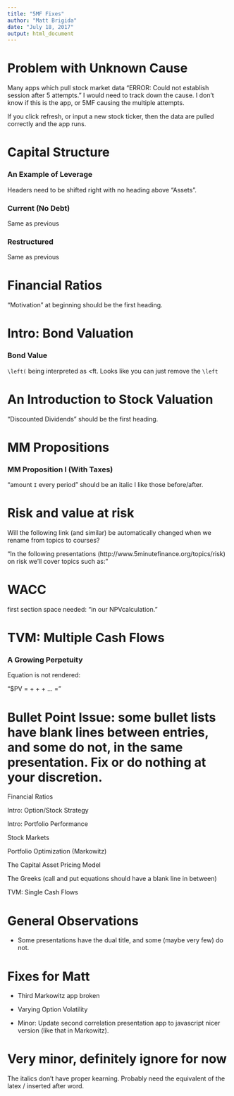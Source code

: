 ```yaml
---
title: "5MF Fixes"
author: "Matt Brigida"
date: "July 18, 2017"
output: html_document
---
```


# Problem with Unknown Cause 

Many apps which pull stock market data "ERROR: Could not establish session after 5 attempts."  I would need to track down the cause.  I don't know if this is the app, or 5MF causing the multiple attempts.

If you click refresh, or input a new stock ticker, then the data are pulled correctly and the app runs.

# Capital Structure

### An Example of Leverage

Headers need to be shifted right with no heading above "Assets".

### Current (No Debt)

Same as previous

### Restructured

Same as previous

# Financial Ratios

"Motivation" at beginning should be the first heading.

# Intro: Bond Valuation

### Bond Value

`\left(` being interpreted as <ft.  Looks like you can just remove the `\left`

# An Introduction to Stock Valuation

"Discounted Dividends" should be the first heading.

# MM Propositions

### MM Proposition I (With Taxes)

"amount `I` every period" should be an italic I like those before/after.

# Risk and value at risk

Will the following link (and similar) be automatically changed when we rename from topics to courses?

"In the following presentations (http://www.5minutefinance.org/topics/risk) on risk we’ll cover topics such as:"

# WACC

first section space needed: "in our NPVcalculation."

# TVM: Multiple Cash Flows

### A Growing Perpetuity

Equation is not rendered: 

"$PV = + + + … ="

# Bullet Point Issue: some bullet lists have blank lines between entries, and some do not, in the same presentation.  Fix or do nothing at your discretion. 

Financial Ratios

Intro: Option/Stock Strategy

Intro: Portfolio Performance

Stock Markets

Portfolio Optimization (Markowitz)

The Capital Asset Pricing Model

The Greeks (call and put equations should have a blank line in between)

TVM: Single Cash Flows

# General Observations

-  Some presentations have the dual title, and some (maybe very few) do not.

# Fixes for Matt

-  Third Markowitz app broken

-  Varying Option Volatility

-  Minor: Update second correlation presentation app to javascript nicer version (like that in Markowitz).

# Very minor, definitely ignore for now

The italics don't have proper kearning.  Probably need the equivalent of the latex \/ inserted after word.  
